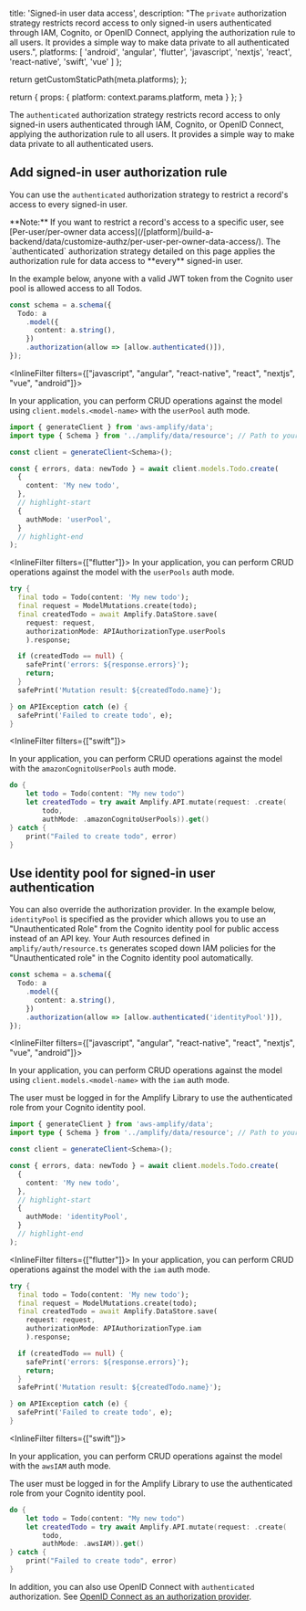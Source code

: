 
  title: 'Signed-in user data access',
  description: "The `private` authorization strategy restricts record access to only signed-in users authenticated through IAM, Cognito, or OpenID Connect, applying the authorization rule to all users. It provides a simple way to make data private to all authenticated users.",
  platforms: [
    'android',
    'angular',
    'flutter',
    'javascript',
    'nextjs',
    'react',
    'react-native',
    'swift',
    'vue'
  ]
};

  return getCustomStaticPath(meta.platforms);
};

  return {
    props: {
      platform: context.params.platform,
      meta
    }
  };
}

The `authenticated` authorization strategy restricts record access to only signed-in users authenticated through IAM, Cognito, or OpenID Connect, applying the authorization rule to all users. It provides a simple way to make data private to all authenticated users.

## Add signed-in user authorization rule

You can use the `authenticated` authorization strategy to restrict a record's access to every signed-in user.

<Callout>
**Note:** If you want to restrict a record's access to a specific user, see [Per-user/per-owner data access](/[platform]/build-a-backend/data/customize-authz/per-user-per-owner-data-access/). The `authenticated` authorization strategy detailed on this page applies the authorization rule for data access to **every** signed-in user.
</Callout>

In the example below, anyone with a valid JWT token from the Cognito user pool is allowed access to all Todos.

```ts title="amplify/data/resource.ts"
const schema = a.schema({
  Todo: a
    .model({
      content: a.string(),
    })
    .authorization(allow => [allow.authenticated()]),
});
```

<InlineFilter filters={["javascript", "angular", "react-native", "react", "nextjs", "vue", "android"]}>

In your application, you can perform CRUD operations against the model using `client.models.<model-name>` with the `userPool` auth mode.

```ts
import { generateClient } from 'aws-amplify/data';
import type { Schema } from '../amplify/data/resource'; // Path to your backend resource definition

const client = generateClient<Schema>();

const { errors, data: newTodo } = await client.models.Todo.create(
  {
    content: 'My new todo',
  },
  // highlight-start
  {
    authMode: 'userPool',
  }
  // highlight-end
);
```
</InlineFilter>

<InlineFilter filters={["flutter"]}>
In your application, you can perform CRUD operations against the model with the `userPools` auth mode.
  
```dart
try {
  final todo = Todo(content: 'My new todo');
  final request = ModelMutations.create(todo);
  final createdTodo = await Amplify.DataStore.save(
    request: request, 
    authorizationMode: APIAuthorizationType.userPools
    ).response;

  if (createdTodo == null) {
    safePrint('errors: ${response.errors}');
    return;
  }
  safePrint('Mutation result: ${createdTodo.name}');

} on APIException catch (e) {
  safePrint('Failed to create todo', e);
}
```
</InlineFilter>

<InlineFilter filters={["swift"]}>

In your application, you can perform CRUD operations against the model with the `amazonCognitoUserPools` auth mode.

```swift
do {
    let todo = Todo(content: "My new todo")
    let createdTodo = try await Amplify.API.mutate(request: .create(
        todo,
        authMode: .amazonCognitoUserPools)).get()
} catch {
    print("Failed to create todo", error) 
}
```

</InlineFilter>

## Use identity pool for signed-in user authentication

You can also override the authorization provider. In the example below, `identityPool` is specified as the provider which allows you to use an "Unauthenticated Role" from the Cognito identity pool for public access instead of an API key. Your Auth resources defined in `amplify/auth/resource.ts` generates scoped down IAM policies for the "Unauthenticated role" in the Cognito identity pool automatically.


```ts title="amplify/data/resource.ts"
const schema = a.schema({
  Todo: a
    .model({
      content: a.string(),
    })
    .authorization(allow => [allow.authenticated('identityPool')]),
});
```

<InlineFilter filters={["javascript", "angular", "react-native", "react", "nextjs", "vue", "android"]}>

In your application, you can perform CRUD operations against the model using `client.models.<model-name>` with the `iam` auth mode.

<Callout info>
 The user must be logged in for the Amplify Library to use the authenticated role from your Cognito identity pool.
</Callout>

```ts
import { generateClient } from 'aws-amplify/data';
import type { Schema } from '../amplify/data/resource'; // Path to your backend resource definition

const client = generateClient<Schema>();

const { errors, data: newTodo } = await client.models.Todo.create(
  {
    content: 'My new todo',
  },
  // highlight-start
  {
    authMode: 'identityPool',
  }
  // highlight-end
);
```
</InlineFilter>

<InlineFilter filters={["flutter"]}>
In your application, you can perform CRUD operations against the model with the `iam` auth mode.

```dart
try {
  final todo = Todo(content: 'My new todo');
  final request = ModelMutations.create(todo);
  final createdTodo = await Amplify.DataStore.save(
    request: request, 
    authorizationMode: APIAuthorizationType.iam
    ).response;

  if (createdTodo == null) {
    safePrint('errors: ${response.errors}');
    return;
  }
  safePrint('Mutation result: ${createdTodo.name}');

} on APIException catch (e) {
  safePrint('Failed to create todo', e);
}
```

</InlineFilter>

<InlineFilter filters={["swift"]}>

In your application, you can perform CRUD operations against the model with the `awsIAM` auth mode.

<Callout info>
 The user must be logged in for the Amplify Library to use the authenticated role from your Cognito identity pool.
</Callout>

```swift
do {
    let todo = Todo(content: "My new todo")
    let createdTodo = try await Amplify.API.mutate(request: .create(
        todo,
        authMode: .awsIAM)).get()
} catch {
    print("Failed to create todo", error)
}
```
</InlineFilter>

In addition, you can also use OpenID Connect with `authenticated` authorization. See [OpenID Connect as an authorization provider](/[platform]/build-a-backend/data/customize-authz/using-oidc-authorization-provider/).
